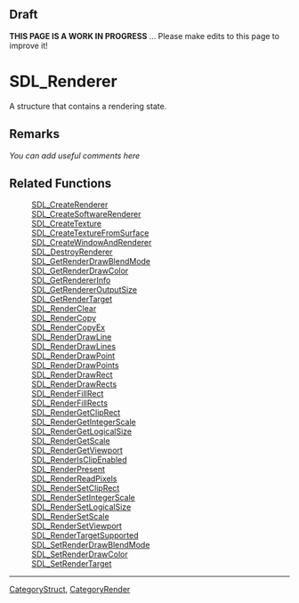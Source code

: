 == Draft ==

'''THIS PAGE IS A WORK IN PROGRESS''' ... Please make edits to this page to improve it!


<!-- #*^*^*^*^*See https://wiki.libsdl.org/SGStructures for details on editing this page*^*^*^*^* -->


= SDL_Renderer =
A structure that contains a rendering state.





== Remarks ==
''You can add useful comments here''

<!-- #Leave this section as-is unless you have a remark to put in.  In that case, replace ''You can add useful comments here'' with your remark(s) following the Style Guide instructions.  Leave the rest of the markup alone and delete this comment. -->


== Related Functions ==
:[[SDL_CreateRenderer]]
:[[SDL_CreateSoftwareRenderer]]
:[[SDL_CreateTexture]]
:[[SDL_CreateTextureFromSurface]]
:[[SDL_CreateWindowAndRenderer]]
:[[SDL_DestroyRenderer]]
:[[SDL_GetRenderDrawBlendMode]]
:[[SDL_GetRenderDrawColor]]
:[[SDL_GetRendererInfo]]
:[[SDL_GetRendererOutputSize]]
:[[SDL_GetRenderTarget]]
:[[SDL_RenderClear]]
:[[SDL_RenderCopy]]
:[[SDL_RenderCopyEx]]
:[[SDL_RenderDrawLine]]
:[[SDL_RenderDrawLines]]
:[[SDL_RenderDrawPoint]]
:[[SDL_RenderDrawPoints]]
:[[SDL_RenderDrawRect]]
:[[SDL_RenderDrawRects]]
:[[SDL_RenderFillRect]]
:[[SDL_RenderFillRects]]
:[[SDL_RenderGetClipRect]]
:[[SDL_RenderGetIntegerScale]]
:[[SDL_RenderGetLogicalSize]]
:[[SDL_RenderGetScale]]
:[[SDL_RenderGetViewport]]
:[[SDL_RenderIsClipEnabled]]
:[[SDL_RenderPresent]]
:[[SDL_RenderReadPixels]]
:[[SDL_RenderSetClipRect]]
:[[SDL_RenderSetIntegerScale]]
:[[SDL_RenderSetLogicalSize]]
:[[SDL_RenderSetScale]]
:[[SDL_RenderSetViewport]]
:[[SDL_RenderTargetSupported]]
:[[SDL_SetRenderDrawBlendMode]]
:[[SDL_SetRenderDrawColor]]
:[[SDL_SetRenderTarget]]
<!-- #Remove this section if empty -->

----
[[CategoryStruct]], [[CategoryRender]]
<!-- #See the Style Guide for instructions on editing the footer. -->
